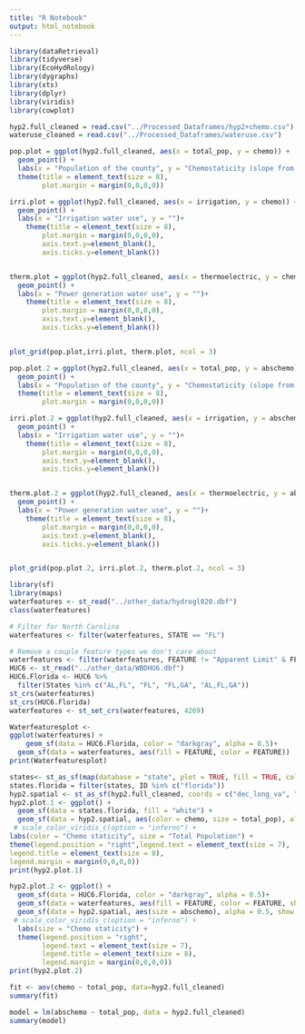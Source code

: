```yaml
---
title: "R Notebook"
output: html_notebook
---
```

```r
library(dataRetrieval)
library(tidyverse)
library(EcoHydRology)
library(dygraphs)
library(xts)
library(dplyr)
library(viridis)
library(cowplot)
```

```r
hyp2.full_cleaned = read.csv("../Processed_Dataframes/hyp2+chemo.csv")
wateruse_cleaned = read.csv("../Processed_Dataframes/wateruse.csv")

```

```r
pop.plot = ggplot(hyp2.full_cleaned, aes(x = total_pop, y = chemo)) +
  geom_point() +
  labs(x = "Population of the county", y = "Chemostaticity (slope from regression)")+
  theme(title = element_text(size = 8),
        plot.margin = margin(0,0,0,0))

irri.plot = ggplot(hyp2.full_cleaned, aes(x = irrigation, y = chemo)) +
  geom_point() +
  labs(x = "Irrigation water use", y = "")+
    theme(title = element_text(size = 8),
        plot.margin = margin(0,0,0,0),
        axis.text.y=element_blank(),
        axis.ticks.y=element_blank())


therm.plot = ggplot(hyp2.full_cleaned, aes(x = thermoelectric, y = chemo)) +
  geom_point() +
  labs(x = "Power generation water use", y = "")+
    theme(title = element_text(size = 8),
        plot.margin = margin(0,0,0,0),
        axis.text.y=element_blank(),
        axis.ticks.y=element_blank())


plot_grid(pop.plot,irri.plot, therm.plot, ncol = 3)
```

```r
pop.plot.2 = ggplot(hyp2.full_cleaned, aes(x = total_pop, y = abschemo)) +
  geom_point() +
  labs(x = "Population of the county", y = "Chemostaticity (slope from regression)")+
  theme(title = element_text(size = 8),
        plot.margin = margin(0,0,0,0))

irri.plot.2 = ggplot(hyp2.full_cleaned, aes(x = irrigation, y = abschemo)) +
  geom_point() +
  labs(x = "Irrigation water use", y = "")+
    theme(title = element_text(size = 8),
        plot.margin = margin(0,0,0,0),
        axis.text.y=element_blank(),
        axis.ticks.y=element_blank())


therm.plot.2 = ggplot(hyp2.full_cleaned, aes(x = thermoelectric, y = abschemo)) +
  geom_point() +
  labs(x = "Power generation water use", y = "")+
    theme(title = element_text(size = 8),
        plot.margin = margin(0,0,0,0),
        axis.text.y=element_blank(),
        axis.ticks.y=element_blank())


plot_grid(pop.plot.2, irri.plot.2, therm.plot.2, ncol = 3)
```


```r
library(sf)
library(maps)
waterfeatures <- st_read("../other_data/hydrogl020.dbf")
class(waterfeatures)

# Filter for North Carolina
waterfeatures <- filter(waterfeatures, STATE == "FL")

# Remove a couple feature types we don't care about
waterfeatures <- filter(waterfeatures, FEATURE != "Apparent Limit" & FEATURE != "Closure Line")
HUC6 <- st_read("../other_data/WBDHU6.dbf")
HUC6.Florida <- HUC6 %>%
  filter(States %in% c("AL,FL", "FL", "FL,GA", "AL,FL,GA"))
st_crs(waterfeatures)
st_crs(HUC6.Florida)
waterfeatures <- st_set_crs(waterfeatures, 4269)

Waterfeaturesplot <- 
ggplot(waterfeatures) +
    geom_sf(data = HUC6.Florida, color = "darkgray", alpha = 0.5)+
  geom_sf(data = waterfeatures, aes(fill = FEATURE, color = FEATURE)) 
print(Waterfeaturesplot)

states<- st_as_sf(map(database = "state", plot = TRUE, fill = TRUE, col = "white")) 
states.florida = filter(states, ID %in% c("florida"))
hyp2.spatial <- st_as_sf(hyp2.full_cleaned, coords = c("dec_long_va", "dec_lat_va"), crs = 4326)
hyp2.plot.1 <- ggplot() +
  geom_sf(data = states.florida, fill = "white") +
  geom_sf(data = hyp2.spatial, aes(color = chemo, size = total_pop), alpha = 0.5, show.legend = "point") +
 # scale_color_viridis_c(option = "inferno") +
labs(color = "Chemo staticity", size = "Total Population") +
theme(legend.position = "right",legend.text = element_text(size = 7),
legend.title = element_text(size = 8),
legend.margin = margin(0,0,0,0))
print(hyp2.plot.1)

hyp2.plot.2 <- ggplot() +
  geom_sf(data = HUC6.Florida, color = "darkgray", alpha = 0.5)+
  geom_sf(data = waterfeatures, aes(fill = FEATURE, color = FEATURE, show.legend = "fill")) +
  geom_sf(data = hyp2.spatial, aes(size = abschemo), alpha = 0.5, show.legend = "point") +
 # scale_color_viridis_c(option = "inferno") +
  labs(size = "Chemo staticity") +
  theme(legend.position = "right",
        legend.text = element_text(size = 7),
        legend.title = element_text(size = 8),
        legend.margin = margin(0,0,0,0))
print(hyp2.plot.2)
```
```r
fit <- aov(chemo ~ total_pop, data=hyp2.full_cleaned)
summary(fit)
```

```r
model = lm(abschemo ~ total_pop, data = hyp2.full_cleaned)
summary(model)
```

